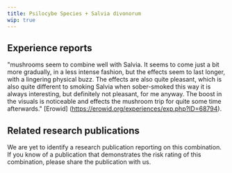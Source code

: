 ---
title: Psilocybe Species + Salvia divonorum
wip: true
---

## Experience reports

"mushrooms seem to combine well with Salvia. It seems to come just a bit more gradually, in a less intense fashion, but the effects seem to last longer, with a lingering physical buzz. The effects are also quite pleasant, which is also quite different to smoking Salvia when sober-smoked this way it is always interesting, but definitely not pleasant, for me anyway. The boost in the visuals is noticeable and effects the mushroom trip for quite some time afterwards." [Erowid] (https://erowid.org/experiences/exp.php?ID=68794).

## Related research publications

We are yet to identify a research publication reporting on this combination. If you know of a publication that demonstrates the risk rating of this combination, please share the publication with us.



